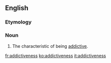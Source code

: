 ==English==

===Etymology===
{{suffix|en|addictive|ness}}

===Noun===
{{en-noun|-}}

# The characteristic of being [[addictive]].

[[fr:addictiveness]]
[[ko:addictiveness]]
[[it:addictiveness]]